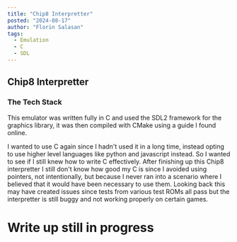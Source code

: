 ```yaml
--- 
title: "Chip8 Interpretter"
posted: "2024-08-17"
author: "Florin Salasan"
tags:
  - Emulation
  - C
  - SDL
---
```


## Chip8 Interpretter

### The Tech Stack
This emulator was written fully in C and used the SDL2 framework for the graphics library,
it was then compiled with CMake using a guide I found online.

I wanted to use C again since I hadn't used it in a long time, instead opting to use higher level
languages like python and javascript instead. So I wanted to see if I still knew how to write C effectively.
After finishing up this Chip8 interpretter I still don't know how good my C is since I avoided using
pointers, not intentionally, but because I never ran into a scenario where I believed that it would 
have been necessary to use them. Looking back this may have created issues since tests from various
test ROMs all pass but the interpretter is still buggy and not working properly on certain games.

# Write up still in progress

